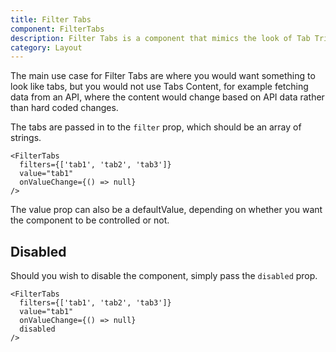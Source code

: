 ```yaml
---
title: Filter Tabs
component: FilterTabs
description: Filter Tabs is a component that mimics the look of Tab Trigger Lists whilst not containing the rest of Tabs logic.
category: Layout
---
```


The main use case for Filter Tabs are where you would want something to look like tabs, but you would not use Tabs Content, for example fetching data from an API, where the content would change based on API data rather than hard coded changes.

The tabs are passed in to the `filter` prop, which should be an array of strings.

```tsx preview
<FilterTabs
  filters={['tab1', 'tab2', 'tab3']}
  value="tab1"
  onValueChange={() => null}
/>
```

The value prop can also be a defaultValue, depending on whether you want the component to be controlled or not.

## Disabled

Should you wish to disable the component, simply pass the `disabled` prop.

```tsx preview
<FilterTabs
  filters={['tab1', 'tab2', 'tab3']}
  value="tab1"
  onValueChange={() => null}
  disabled
/>
```
